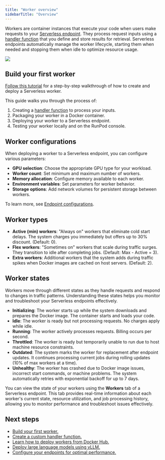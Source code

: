 ```yaml
---
title: "Worker overview"
sidebarTitle: "Overview"
---
```


Workers are container instances that execute your code when users make requests to your [Serverless endpoint](/serverless/endpoints/overview). They process request inputs using a [handler function](/serverless/workers/handler-functions) that you define and store results for retrieval. Serverless endpoints automatically manage the worker lifecycle, starting them when needed and stopping them when idle to optimize resource usage.

<Frame>
  <img src="/images/07a6575d-serverless-workers-tab.png" />
</Frame>

## Build your first worker

[Follow this tutorial](/serverless/workers/custom-worker) for a step-by-step walkthrough of how to create and deploy a Serverless worker.

This guide walks you through the process of:

1. Creating a [handler function](/serverless/workers/handler-functions) to process your inputs.
2. Packaging your worker in a Docker container.
3. Deploying your worker to a Serverless endpoint.
4. Testing your worker locally and on the RunPod console.

## Worker configurations

When deploying a worker to a Serverless endpoint, you can configure various parameters:

* **GPU selection**: Choose the appropriate GPU type for your workload.
* **Worker count**: Set minimum and maximum number of workers.
* **Memory allocation**: Configure memory available to each worker.
* **Environment variables**: Set parameters for worker behavior.
* **Storage options**: Add network volumes for persistent storage between workers.

To learn more, see [Endpoint configurations](/serverless/endpoints/endpoint-configurations).

## Worker types

* **Active (min) workers**: "Always on" workers that eliminate cold start delays. The system charges you immediately but offers up to 30% discount. (Default: 0).
* **Flex workers**: "Sometimes on" workers that scale during traffic surges. They transition to idle after completing jobs. (Default: Max - Active = 3).
* **Extra workers**: Additional workers that the system adds during traffic spikes when Docker images are cached on host servers. (Default: 2).

## Worker states

Workers move through different states as they handle requests and respond to changes in traffic patterns. Understanding these states helps you monitor and troubleshoot your Serverless endpoints effectively.

* **Initializing**: The worker starts up while the system downloads and prepares the Docker image. The container starts and loads your code.
* **Idle**: The worker is ready but not processing requests. No charges apply while idle.
* **Running**: The worker actively processes requests. Billing occurs per second.
* **Throttled**: The worker is ready but temporarily unable to run due to host machine resource constraints.
* **Outdated**: The system marks the worker for replacement after endpoint updates. It continues processing current jobs during rolling updates (10% of max workers at a time).
* **Unhealthy**: The worker has crashed due to Docker image issues, incorrect start commands, or machine problems. The system automatically retries with exponential backoff for up to 7 days.

You can view the state of your workers using the **Workers** tab of a Serverless endpoint. This tab provides real-time information about each worker's current state, resource utilization, and job processing history, allowing you to monitor performance and troubleshoot issues effectively.

## Next steps

* [Build your first worker.](/serverless/workers/custom-worker)
* [Create a custom handler function.](/serverless/workers/handler-functions)
* [Learn how to deploy workers from Docker Hub.](/serverless/workers/deploy)
* [Deploy large language models using vLLM.](/serverless/vllm/overview)
* [Configure your endpoints for optimal performance.](/serverless/endpoints/endpoint-configurations)
